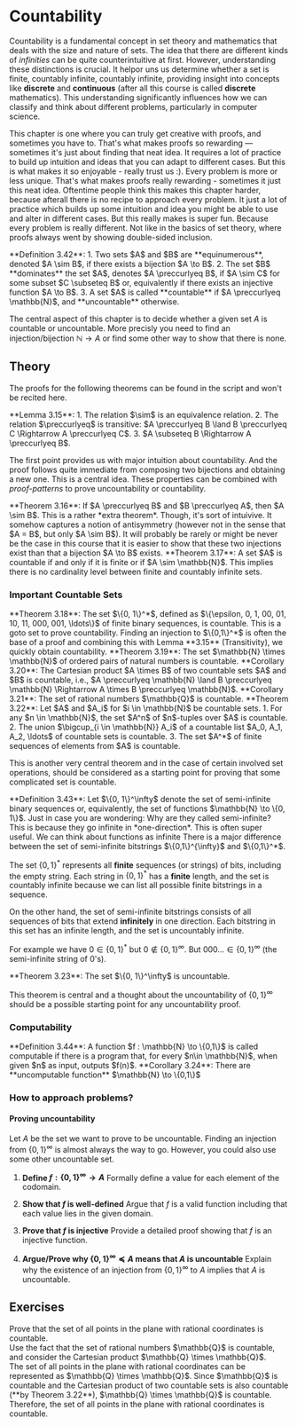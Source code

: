 

# Countability

Countability is a fundamental concept in set theory and mathematics that deals with the size and nature of sets. The idea that there are different kinds of *infinities* can be quite counterintuitive at first. However, understanding these distinctions is crucial. It helpor uns us determine whether a set is finite, countably infinite, countably infinite, providing insight into concepts like **discrete** and **continuous** (after all this course is called **discrete** mathematics). This understanding significantly influences how we can classify and think about different problems, particularly in computer science.

This chapter is one where you can truly get creative with proofs, and sometimes you have to. That's what makes proofs so rewarding — sometimes it's just about finding that neat idea. It requires a lot of practice to build up intuition and ideas that you can adapt to different cases. But this is what makes it so enjoyable - really trust us :). Every problem is more or less unique. That's what makes proofs really rewarding - sometimes it just this neat idea. Oftentime people think this makes this chapter harder, because afterall there is no recipe to approach every problem. It just a lot of practice which builds up some intuition and idea you might be able to use and alter in different cases. But this really makes is super fun. Because every problem is really different. Not like in the basics of set theory, where proofs always went by showing double-sided inclusion.

 <Cards>
  <Cards.Card
    title="Theory"
    href="/content/ch3/countability#theory"
  />
  <Cards.Card
    title="Exercises"
    href="/content/ch3/countability#exercises"
  />
</Cards>

<Callout type="axiom">
**Definition 3.42**:
1. Two sets $A$ and $B$ are **equinumerous**, denoted $A \sim B$, if there exists a bijection $A \to B$.
2. The set $B$ **dominates** the set $A$, denotes $A \preccurlyeq B$, if $A \sim C$ for some subset $C \subseteq B$ or, equivalently if there exists an injective function $A \to B$.
3. A set $A$ is called **countable** if $A \preccurlyeq \mathbb{N}$, and **uncountable** otherwise.

</Callout>

The central aspect of this chapter is to decide whether a given set $A$ is countable or uncountable. More precisly you need to find an injection/bijection $\mathbb{N} \to A$ or find some other way to show that there is none.

## Theory

The proofs for the following theorems can be found in the script and won't be recited here.

<Callout type="-">
**Lemma 3.15**:
1. The relation $\sim$ is an equivalence relation.
2. The relation $\preccurlyeq$ is transitive: $A \preccurlyeq B \land B \preccurlyeq C \Rightarrow A \preccurlyeq C$.
3. $A \subseteq B \Rightarrow A \preccurlyeq B$.
</Callout>

The first point provides us with major intuition about countability. And the proof follows quite immediate from composing two bijections and obtaining a new one. This is a central idea. These properties can be combined with *proof-patterns* to prove uncountability or countability.



<Callout type="-">
**Theorem 3.16**:
If $A \preccurlyeq B$ and $B \preccurlyeq A$, then $A \sim B$.
</Callout>
This is a rather *extra theorem*. Though, it's sort of intuivive. It somehow captures a notion of antisymmetry (however not in the sense that $A = B$, but only $A \sim B$). It will probably be rarely or might be never be the case in this course that it is easier to show that these two injections exist than that a bijection $A \to B$ exists.

<Callout type="-">
**Theorem 3.17**:
A set $A$ is countable if and only if it is finite or if $A \sim \mathbb{N}$. This implies there is no cardinality level between finite and countably infinite sets.
</Callout>

### Important Countable Sets

<Callout type="-">
**Theorem 3.18**:
The set $\{0, 1\}^*$, defined as $\{\epsilon, 0, 1, 00, 01, 10, 11, 000, 001, \ldots\}$ of finite binary sequences, is countable.
</Callout>
This is a goto set to prove countability. Finding an injection to $\{0,1\}^*$ is often the base of a proof and combining this with Lemma **3.15** (Transitivity), we quickly obtain countability.



<Callout type="-">
**Theorem 3.19**:
The set $\mathbb{N} \times \mathbb{N}$ of ordered pairs of natural numbers is countable.

</Callout>

<Callout type="-">
**Corollary 3.20**:
The Cartesian product $A \times B$ of two countable sets $A$ and $B$ is countable, i.e., $A \preccurlyeq \mathbb{N} \land B \preccurlyeq \mathbb{N} \Rightarrow A \times B \preccurlyeq \mathbb{N}$.
</Callout>



<Callout type="-">
**Corollary 3.21**:
The set of rational numbers $\mathbb{Q}$ is countable.
</Callout>



<Callout type="-">
**Theorem 3.22**:
Let $A$ and $A_i$ for $i \in \mathbb{N}$ be countable sets.
1. For any $n \in \mathbb{N}$, the set $A^n$ of $n$-tuples over $A$ is countable.
2. The union $\bigcup_{i \in \mathbb{N}} A_i$ of a countable list $A_0, A_1, A_2, \ldots$ of countable sets is countable.
3. The set $A^*$ of finite sequences of elements from $A$ is countable.
</Callout>

This is another very central theorem and in the case of certain involved set operations, should be considered as a starting point for proving that some complicated set is countable.

<Callout type="-">
**Definition 3.43**:
Let $\{0, 1\}^\infty$ denote the set of semi-infinite binary sequences or, equivalently, the set of functions $\mathbb{N} \to \{0, 1\}$.
</Callout>
Just in case you are wondering: Why are they called semi-infinite? This is because they go infinite in *one-direction*.
This is often super useful. We can think about functions as infinite

<Callout type="warning">
There is a major difference between the set of semi-infinite bitstrings $\{0,1\}^{\infty}$ and $\{0,1\}^*$.

The set $\{0,1\}^*$ represents all **finite** sequences (or strings) of bits, including the empty string. Each string in $\{0,1\}^*$ has a **finite** length, and the set is countably infinite because we can list all possible finite bitstrings in a sequence.

On the other hand, the set of semi-infinite bitstrings consists of all sequences of bits that extend **infinitely** in one direction. Each bitstring in this set has an infinite length, and the set is uncountably infinite.

For example we have $0 \in \{0,1\}^*$ but $0 \notin \{0,1\}^{\infty}$. But $000\dots \in \{0,1\}^{\infty}$ (the semi-infinite string of $0$'s).
</Callout>


<Callout type="-">
**Theorem 3.23**:
The set $\{0, 1\}^\infty$ is uncountable.

</Callout>

This theorem is central and a thought about the uncountability of $\{0,1\}^{\infty}$ should be a possible starting point for any uncountability proof.

### Computability
<Callout type="-">
**Definition 3.44**:
A function $f : \mathbb{N} \to \{0,1\}$ is called computable if there is a program that, for every $n\in \mathbb{N}$, when given $n$ as input, outputs $f(n)$.
</Callout>

<Callout type="-">
**Corollary 3.24**: There are **uncomputable function** $\mathbb{N} \to \{0,1\}$
</Callout>


### How to approach problems?

#### Proving uncountability
Let $A$ be the set we want to prove to be uncountable. Finding an injection from $\{0,1\}^{\infty}$ is almost always the way to go. However, you could also use some other uncountable set.

1. **Define $f: \{0,1\}^{\infty} \to A$**
  Formally define a value for each element of the codomain.

2. **Show that $f$ is well-defined**
  Argue that $f$ is a valid function including that each value lies in the given domain.

3. **Prove that $f$ is injective**
  Provide a detailed proof showing that $f$ is an injective function.

4. **Argue/Prove why $\{0,1\}^{\infty} \preccurlyeq A$ means that $A$ is uncountable**
  Explain why the existence of an injection from $\{0,1\}^{\infty}$ to $A$ implies that $A$ is uncountable.

## Exercises
<Problem title="Points in the Plane" difficulty={1} relevance={4} source="Tobias Steinbrecher">
  <div label="question">
    Prove that the set of all points in the plane with rational coordinates is countable.
  </div>
  <div label="hint">
    Use the fact that the set of rational numbers $\mathbb{Q}$ is countable, and consider the Cartesian product $\mathbb{Q} \times \mathbb{Q}$.
  </div>
  <div label="answer">
    The set of all points in the plane with rational coordinates can be represented as $\mathbb{Q} \times \mathbb{Q}$.
    Since $\mathbb{Q}$ is countable and the Cartesian product of two countable sets is also countable (**by Theorem 3.22**), $\mathbb{Q} \times \mathbb{Q}$ is countable.
    Therefore, the set of all points in the plane with rational coordinates is countable.
  </div>
</Problem>
